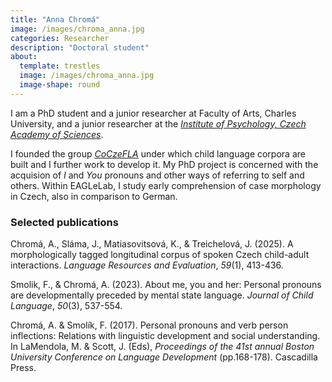 ```yaml
---
title: "Anna Chromá"
image: /images/chroma_anna.jpg
categories: Researcher
description: "Doctoral student"
about:
  template: trestles
  image: /images/chroma_anna.jpg
  image-shape: round
---
```

I am a PhD student and a junior researcher at Faculty of Arts, Charles University, and a junior researcher at the [*Institute of Psychology, Czech Academy of Sciences*](https://psu.cas.cz/en/).

I founded the group [*CoCzeFLA*](https://coczefla.ff.cuni.cz/) under which child language corpora are built and I further work to develop it. My PhD project is concerned with the acquision of *I* and *You* pronouns and other ways of referring to self and others. Within EAGLeLab, I study early comprehension of case morphology in Czech, also in comparison to German.

### Selected publications

Chromá, A., Sláma, J., Matiasovitsová, K., & Treichelová, J. (2025). A morphologically tagged longitudinal corpus of spoken Czech child-adult interactions. *Language Resources and Evaluation*, *59*(1), 413-436.

Smolik, F., & Chromá, A. (2023). About me, you and her: Personal pronouns are developmentally preceded by mental state language. *Journal of Child Language*, *50*(3), 537-554.

Chromá, A. & Smolík, F. (2017). Personal pronouns and verb person inflections: Relations with linguistic development and social understanding. In LaMendola, M. & Scott, J. (Eds), *Proceedings of the 41st annual Boston University Conference on Language Development* (pp.168-178). Cascadilla Press.
